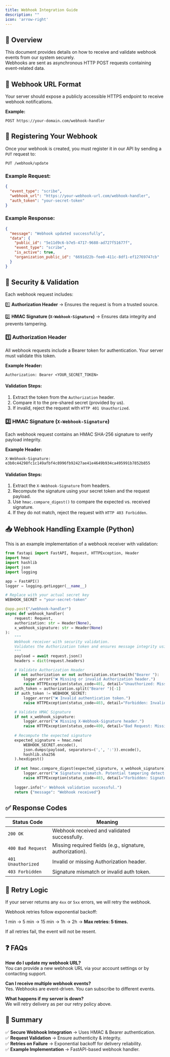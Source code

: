 ```yaml
---
title: Webhook Integration Guide
description: ""
icon: 'arrow-right'
---
```



## 📢 Overview

This document provides details on how to receive and validate webhook events from our system securely.  
Webhooks are sent as asynchronous HTTP POST requests containing event-related data.

## 🔗 Webhook URL Format

Your server should expose a publicly accessible HTTPS endpoint to receive webhook notifications.

**Example:**

```http
POST https://your-domain.com/webhook-handler
```

## 🔔 Registering Your Webhook

Once your webhook is created, you must register it in our API by sending a `PUT` request to:

```http
PUT /webhook/update
```

### Example Request:

```json
{
  "event_type": "scribe",
  "webhook_url": "https://your-webhook-url.com/webhook-handler",
  "auth_token": "your-secret-token"
}
```

### Example Response:

```json
{
  "message": "Webhook updated successfully",
  "data": {
    "public_id": "5e11d9c6-b7e5-4717-9688-ad727f51677f",
    "event_type": "scribe",
    "is_active": true,
    "organization_public_id": "6691d22b-fee0-411c-8df1-ef12769747cb"
  }
}
```

## 🔐 Security & Validation

Each webhook request includes:

1️⃣ **Authorization Header** → Ensures the request is from a trusted source.

2️⃣ **HMAC Signature (`X-Webhook-Signature`)** → Ensures data integrity and prevents tampering.

### 1️⃣ Authorization Header

All webhook requests include a Bearer token for authentication. Your server must validate this token.

**Example Header:**

```http
Authorization: Bearer <YOUR_SECRET_TOKEN>
```

#### Validation Steps:

1. Extract the token from the `Authorization` header.
2. Compare it to the pre-shared secret (provided by us).
3. If invalid, reject the request with `HTTP 401 Unauthorized`.

### 2️⃣ HMAC Signature (`X-Webhook-Signature`)

Each webhook request contains an HMAC SHA-256 signature to verify payload integrity.

**Example Header:**

```http
X-Webhook-Signature: e3b0c44298fc1c149afbf4c8996fb92427ae41e4649b934ca495991b7852b855
```

#### Validation Steps:

1. Extract the `X-Webhook-Signature` from headers.
2. Recompute the signature using your secret token and the request payload.
3. Use `hmac.compare_digest()` to compare the expected vs. received signature.
4. If they do not match, reject the request with `HTTP 403 Forbidden`.

## 📥 Webhook Handling Example (Python)

This is an example implementation of a webhook receiver with validation:

```python
from fastapi import FastAPI, Request, HTTPException, Header
import hmac
import hashlib
import json
import logging

app = FastAPI()
logger = logging.getLogger(__name__)

# Replace with your actual secret key
WEBHOOK_SECRET = "your-secret-token"

@app.post("/webhook-handler")
async def webhook_handler(
    request: Request,
    authorization: str = Header(None),
    x_webhook_signature: str = Header(None)
):
    """
    Webhook receiver with security validation.
    Validates the Authorization token and ensures message integrity using HMAC.
    """
    payload = await request.json()
    headers = dict(request.headers)

    # Validate Authorization Header
    if not authorization or not authorization.startswith("Bearer "):
        logger.error("❌ Missing or invalid Authorization header.")
        raise HTTPException(status_code=401, detail="Unauthorized: Missing or invalid Authorization header.")
    auth_token = authorization.split("Bearer ")[-1]
    if auth_token != WEBHOOK_SECRET:
        logger.error("❌ Invalid authentication token.")
        raise HTTPException(status_code=403, detail="Forbidden: Invalid authentication token.")

    # Validate HMAC Signature
    if not x_webhook_signature:
        logger.error("❌ Missing X-Webhook-Signature header.")
        raise HTTPException(status_code=400, detail="Bad Request: Missing signature header.")
    
    # Recompute the expected signature
    expected_signature = hmac.new(
        WEBHOOK_SECRET.encode(),
        json.dumps(payload, separators=(',', ':')).encode(),
        hashlib.sha256
    ).hexdigest()
    
    if not hmac.compare_digest(expected_signature, x_webhook_signature):
        logger.error("❌ Signature mismatch. Potential tampering detected.")
        raise HTTPException(status_code=403, detail="Forbidden: Signature verification failed.")
    
    logger.info("✅ Webhook validation successful.")
    return {"message": "Webhook received"}
```

## ✅ Response Codes

| Status Code | Meaning |
|------------|---------|
| `200 OK` | Webhook received and validated successfully. |
| `400 Bad Request` | Missing required fields (e.g., signature, authorization). |
| `401 Unauthorized` | Invalid or missing Authorization header. |
| `403 Forbidden` | Signature mismatch or invalid auth token. |

## 🔄 Retry Logic

If your server returns any `4xx` or `5xx` errors, we will retry the webhook.

Webhook retries follow exponential backoff:

1 min → 5 min → 15 min → 1h → 2h → **Max retries: 5 times.**

If all retries fail, the event will not be resent.

## ❓ FAQs

**How do I update my webhook URL?**  
You can provide a new webhook URL via your account settings or by contacting support.

**Can I receive multiple webhook events?**  
Yes. Webhooks are event-driven. You can subscribe to different events.

**What happens if my server is down?**  
We will retry delivery as per our retry policy above.

## 📌 Summary

✅ **Secure Webhook Integration** → Uses HMAC & Bearer authentication.  
✅ **Request Validation** → Ensure authenticity & integrity.  
✅ **Retries on Failure** → Exponential backoff for delivery reliability.  
✅ **Example Implementation** → FastAPI-based webhook handler.  
